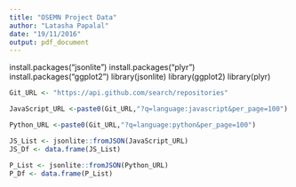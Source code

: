```yaml
---
title: "OSEMN Project Data"
author: "Latasha Papalal"
date: "19/11/2016"
output: pdf_document
---
```


install.packages("jsonlite")
install.packages("plyr")
install.packages("ggplot2")
library(jsonlite)
library(ggplot2)
library(plyr)

```r
Git_URL <- "https://api.github.com/search/repositories"
```


```r
JavaScript_URL <-paste0(Git_URL,"?q=language:javascript&per_page=100")
```

```r
Python_URL <-paste0(Git_URL,"?q=language:python&per_page=100")
```

```r
JS_List <- jsonlite::fromJSON(JavaScript_URL)
JS_Df <- data.frame(JS_List)
```

```r
P_List <- jsonlite::fromJSON(Python_URL)
P_Df <- data.frame(P_List)
```